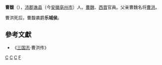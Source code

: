 '''曹馥'''（{{bd|？||？||catIdx=C}}），[[沛郡|沛郡]][[谯县|谯县]]（今[[安徽|安徽]][[亳州市|亳州市]]）人。[[曹魏|曹魏]]、[[西晋|西晋]]官員。父亲曹魏名将[[曹洪|曹洪]]。

曹洪死后，曹馥袭爵'''乐城侯'''。

==參考文獻==
*《[[三国志|三国志]]·曹洪传》

[[Category:曹魏宗室|C]]
[[Category:曹魏列侯|C]]
[[Category:西晋官员|C]]
[[Category:曹姓|F]]